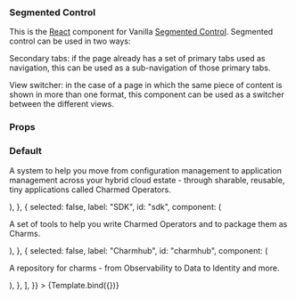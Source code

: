 
<Meta title="Segmented Control" component={SegmentedControl} />


### Segmented Control

This is the [React](https://reactjs.org/) component for Vanilla [Segmented Control](https://vanillaframework.io/docs/patterns/segmented-control).
Segmented control can be used in two ways:

Secondary tabs: if the page already has a set of primary tabs used as navigation, this can be used as a sub-navigation of those primary tabs.

View switcher: in the case of a page in which the same piece of content is shown in more than one format, this component can be used as a switcher between the different views.

### Props

<ArgsTable of={SegmentedControl} />

### Default

<Canvas>
  <Story
    name="Default"
    args={{
      tabs: [
        {
          selected: true,
          label: "OLM",
          id: "olm",
          component: (
            <p>
              A system to help you move from configuration management to
              application management across your hybrid cloud estate - through
              sharable, reusable, tiny applications called Charmed Operators.
            </p>
          ),
        },
        {
          selected: false,
          label: "SDK",
          id: "sdk",
          component: (
            <p>
              A set of tools to help you write Charmed Operators and to package
              them as Charms.
            </p>
          ),
        },
        {
          selected: false,
          label: "Charmhub",
          id: "charmhub",
          component: (
            <p>
              A repository for charms - from Observability to Data to Identity
              and more.
            </p>
          ),
        },
      ],
    }}
  >
    {Template.bind({})}
  </Story>
</Canvas>
